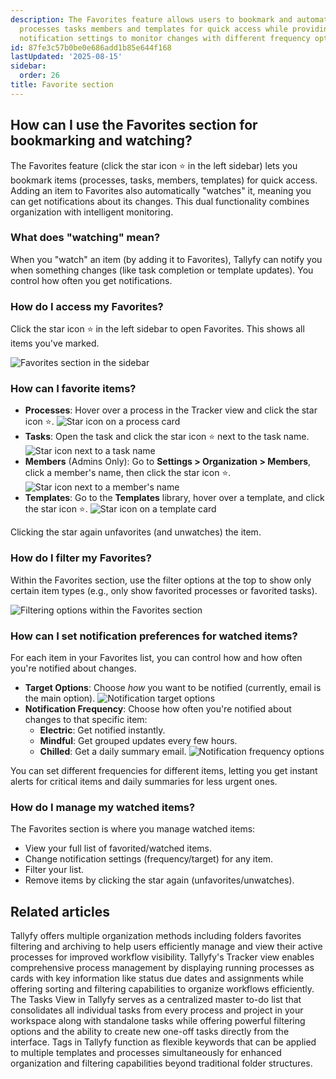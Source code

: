 ```yaml
---
description: The Favorites feature allows users to bookmark and automatically watch
  processes tasks members and templates for quick access while providing customizable
  notification settings to monitor changes with different frequency options.
id: 87fe3c57b0be0e686add1b85e644f168
lastUpdated: '2025-08-15'
sidebar:
  order: 26
title: Favorite section
---
```


## How can I use the Favorites section for bookmarking and watching?

The Favorites feature (click the star icon ⭐ in the left sidebar) lets you bookmark items (processes, tasks, members, templates) for quick access. Adding an item to Favorites also automatically "watches" it, meaning you can get notifications about its changes. This dual functionality combines organization with intelligent monitoring.

### What does "watching" mean?

When you "watch" an item (by adding it to Favorites), Tallyfy can notify you when something changes (like task completion or template updates). You control how often you get notifications.

### How do I access my Favorites?

Click the star icon ⭐ in the left sidebar to open Favorites. This shows all items you've marked.

![Favorites section in the sidebar](https://screenshots.tallyfy.com/tallyfy%2Fpro%2Fdesktop-light-favorite-section.png)

### How can I favorite items?

*   **Processes**: Hover over a process in the Tracker view and click the star icon ⭐.
    ![Star icon on a process card](https://screenshots.tallyfy.com/tallyfy%2Fpro%2Fdesktop-light-select-star-on-process.png)
*   **Tasks**: Open the task and click the star icon ⭐ next to the task name.
    ![Star icon next to a task name](https://screenshots.tallyfy.com/tallyfy%2Fpro%2Fdesktop-light-favorite-task.png)
*   **Members** (Admins Only): Go to **Settings > Organization > Members**, click a member's name, then click the star icon ⭐.
    ![Star icon next to a member's name](https://screenshots.tallyfy.com/tallyfy%2Fpro%2Fdesktop-light-favorite-people.png)
*   **Templates**: Go to the **Templates** library, hover over a template, and click the star icon ⭐.
    ![Star icon on a template card](https://screenshots.tallyfy.com/tallyfy%2Fpro%2Fdesktop-light-favorite-template.png)

Clicking the star again unfavorites (and unwatches) the item.

### How do I filter my Favorites?

Within the Favorites section, use the filter options at the top to show only certain item types (e.g., only show favorited processes or favorited tasks).

![Filtering options within the Favorites section](https://screenshots.tallyfy.com/tallyfy%2Fpro%2Fdesktop-light-filter-favorite.png)

### How can I set notification preferences for watched items?

For each item in your Favorites list, you can control how and how often you're notified about changes.

*   **Target Options**: Choose *how* you want to be notified (currently, email is the main option).
    ![Notification target options](https://screenshots.tallyfy.com/tallyfy%2Fpro%2Fdesktop-light-target-options-favorite.png)
*   **Notification Frequency**: Choose how often you're notified about changes to that specific item:
    *   **Electric**: Get notified instantly.
    *   **Mindful**: Get grouped updates every few hours.
    *   **Chilled**: Get a daily summary email.
    ![Notification frequency options](https://screenshots.tallyfy.com/tallyfy%2Fpro%2Fdesktop-light-frequency-options-favorite.png)

You can set different frequencies for different items, letting you get instant alerts for critical items and daily summaries for less urgent ones.

### How do I manage my watched items?

The Favorites section is where you manage watched items:
*   View your full list of favorited/watched items.
*   Change notification settings (frequency/target) for any item.
*   Filter your list.
*   Remove items by clicking the star again (unfavorites/unwatches).


## Related articles
<CardGrid>
<LinkTitleCard header="<b>Tracker View > Organize processes</b>" href="/products/pro/tracking-and-tasks/tracker-view/organize-processes/" > Tallyfy offers multiple organization methods including folders favorites filtering and archiving to help users efficiently manage and view their active processes for improved workflow visibility. </LinkTitleCard>
<LinkTitleCard header="<b>Tracker View > Manage and track my processes</b>" href="/products/pro/tracking-and-tasks/tracker-view/how-can-i-manage-and-track-my-processes-on-tallyfy/" > Tallyfy's Tracker view enables comprehensive process management by displaying running processes as cards with key information like status due dates and assignments while offering sorting and filtering capabilities to organize workflows efficiently. </LinkTitleCard>
<LinkTitleCard header="<b>Tracking And Tasks > Tasks view</b>" href="/products/pro/tracking-and-tasks/tasks-view/" > The Tasks View in Tallyfy serves as a centralized master to-do list that consolidates all individual tasks from every process and project in your workspace along with standalone tasks while offering powerful filtering options and the ability to create new one-off tasks directly from the interface. </LinkTitleCard>
<LinkTitleCard header="<b>Templates > Tags</b>" href="/products/pro/documenting/templates/how-to-manage-templates-and-processes-with-tags/" > Tags in Tallyfy function as flexible keywords that can be applied to multiple templates and processes simultaneously for enhanced organization and filtering capabilities beyond traditional folder structures. </LinkTitleCard>
</CardGrid>